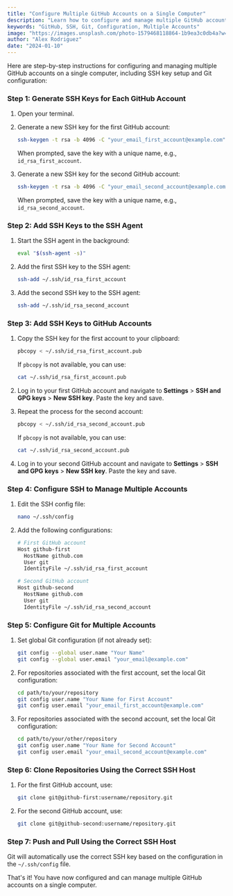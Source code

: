 ```yaml
---
title: "Configure Multiple GitHub Accounts on a Single Computer"
description: "Learn how to configure and manage multiple GitHub accounts on a single computer using SSH keys and Git configurations."
keywords: "GitHub, SSH, Git, Configuration, Multiple Accounts"
image: "https://images.unsplash.com/photo-1579468118864-1b9ea3c0db4a?w=800&h=400&fit=crop"
author: "Alex Rodriguez"
date: "2024-01-10"
---
```


Here are step-by-step instructions for configuring and managing multiple GitHub accounts on a single computer, including SSH key setup and Git configuration:

### Step 1: Generate SSH Keys for Each GitHub Account

1. Open your terminal.

2. Generate a new SSH key for the first GitHub account:

   ```sh
   ssh-keygen -t rsa -b 4096 -C "your_email_first_account@example.com"
   ```

   When prompted, save the key with a unique name, e.g., `id_rsa_first_account`.

3. Generate a new SSH key for the second GitHub account:
   ```sh
   ssh-keygen -t rsa -b 4096 -C "your_email_second_account@example.com"
   ```
   When prompted, save the key with a unique name, e.g., `id_rsa_second_account`.

### Step 2: Add SSH Keys to the SSH Agent

1. Start the SSH agent in the background:

   ```sh
   eval "$(ssh-agent -s)"
   ```

2. Add the first SSH key to the SSH agent:

   ```sh
   ssh-add ~/.ssh/id_rsa_first_account
   ```

3. Add the second SSH key to the SSH agent:
   ```sh
   ssh-add ~/.ssh/id_rsa_second_account
   ```

### Step 3: Add SSH Keys to GitHub Accounts

1. Copy the SSH key for the first account to your clipboard:

   ```sh
   pbcopy < ~/.ssh/id_rsa_first_account.pub
   ```

   If `pbcopy` is not available, you can use:

   ```sh
   cat ~/.ssh/id_rsa_first_account.pub
   ```

2. Log in to your first GitHub account and navigate to **Settings** > **SSH and GPG keys** > **New SSH key**. Paste the key and save.

3. Repeat the process for the second account:

   ```sh
   pbcopy < ~/.ssh/id_rsa_second_account.pub
   ```

   If `pbcopy` is not available, you can use:

   ```sh
   cat ~/.ssh/id_rsa_second_account.pub
   ```

4. Log in to your second GitHub account and navigate to **Settings** > **SSH and GPG keys** > **New SSH key**. Paste the key and save.

### Step 4: Configure SSH to Manage Multiple Accounts

1. Edit the SSH config file:

   ```sh
   nano ~/.ssh/config
   ```

2. Add the following configurations:

   ```sh
   # First GitHub account
   Host github-first
     HostName github.com
     User git
     IdentityFile ~/.ssh/id_rsa_first_account

   # Second GitHub account
   Host github-second
     HostName github.com
     User git
     IdentityFile ~/.ssh/id_rsa_second_account
   ```

### Step 5: Configure Git for Multiple Accounts

1. Set global Git configuration (if not already set):

   ```sh
   git config --global user.name "Your Name"
   git config --global user.email "your_email@example.com"
   ```

2. For repositories associated with the first account, set the local Git configuration:

   ```sh
   cd path/to/your/repository
   git config user.name "Your Name for First Account"
   git config user.email "your_email_first_account@example.com"
   ```

3. For repositories associated with the second account, set the local Git configuration:
   ```sh
   cd path/to/your/other/repository
   git config user.name "Your Name for Second Account"
   git config user.email "your_email_second_account@example.com"
   ```

### Step 6: Clone Repositories Using the Correct SSH Host

1. For the first GitHub account, use:

   ```sh
   git clone git@github-first:username/repository.git
   ```

2. For the second GitHub account, use:
   ```sh
   git clone git@github-second:username/repository.git
   ```

### Step 7: Push and Pull Using the Correct SSH Host

Git will automatically use the correct SSH key based on the configuration in the `~/.ssh/config` file.

That's it! You have now configured and can manage multiple GitHub accounts on a single computer.
